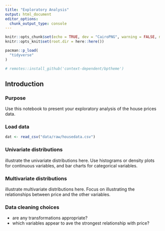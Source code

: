 ```yaml
---
title: "Exploratory Analysis"
output: html_document
editor_options: 
  chunk_output_type: console
---
```


```r
knitr::opts_chunk$set(echo = TRUE, dev = "CairoPNG", warning = FALSE, message = FALSE)
knitr::opts_knit$set(root.dir = here::here())
```

```r
pacman::p_load(
  "tidyverse"
)

# remotes::install_github('context-dependent/bptheme')
```


## Introduction

### Purpose

Use this notebook to present your exploratory analysis of the house prices data. 

### Load data


```r
dat <- read_csv("data/raw/housedata.csv")
```

### Univariate distributions

illustrate the univariate distributions here. Use histograms or density plots for continuous variables, and bar charts for categorical variables. 

### Multivariate distributions

illustrate multivariate distributions here. Focus on illustrating the relationships between price and the other variables. 

### Data cleaning choices

- are any transformations appropriate? 
- which variables appear to ave the strongest relationship with price? 


